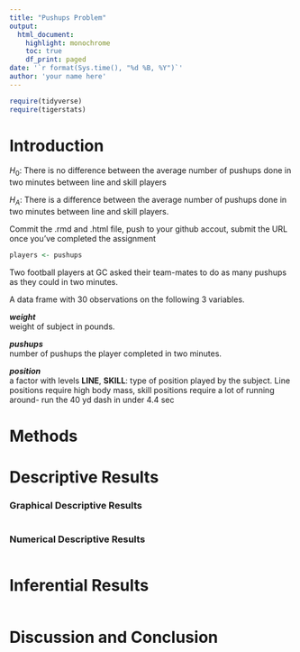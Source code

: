 ```yaml
---
title: "Pushups Problem"
output:
  html_document:
    highlight: monochrome
    toc: true
    df_print: paged
date: '`r format(Sys.time(), "%d %B, %Y")`'
author: 'your name here'
---
```


```r

require(tidyverse)
require(tigerstats)

```

# Introduction 

<!--In this section you explain what you are trying to show.  Where did the data come from?  What is the research or other question you are trying to answer?

Fork the Rstudio project called pushups to your github account. Clone from your github account to your Rstudio.cloud CRN37591 workspace.  Using the dataset called pushups from the tigerstats package in R, answer the question posed by this null and alternate hypothesis in an html markdown document. -->

$H_0$: There is no difference between the average number of pushups done in two minutes between line and skill players

$H_A$: There is a difference between the  average number of pushups done in two minutes between line and skill players.

Commit the .rmd and .html file, push to your github accout, submit  the URL once you've completed the assignment

<!-- load the data set -->

```r
players <- pushups
```


Two football players at GC asked their team-mates to do as many pushups as they could in two minutes.


A data frame with 30 observations on the following 3 variables.

**_weight_**  
weight of subject in pounds.

**_pushups_**  
number of pushups the player completed in two minutes.

**_position_**  
a factor with levels **LINE**, **SKILL**: type of position played by the subject. Line positions require high body mass, skill positions require a lot of running around- run the 40 yd dash in under 4.4 sec 

# Methods

<!--Decide on your methods:  use "variable analysis" or other appropriate descriptors.  Make sure to choose at least one graphical method and at least one numerical method.  
  
Variable analysis: You have position (factor) and number of pushups done in two minutes (numerical). What type of graphical display, numerical display and inferential test is appropriate? --> 

# Descriptive Results

<!--Divide this section into two sub-sections:  One for your descriptive  results and one for your inferential results.!-->



### Graphical Descriptive Results

<!--Graphical results here.  Make sure to show your code.  Provide appropriate labels for axes, giving units if possible, and provide a good title for the graph, too.  Use the graphical results to describe the patterns if any that exist in the data as focused toward the research question

Typically look at boxplots when considering numerical vs categorical data. Insert a boxplot here

The two variables of interest are pushups and position. Boxplot graphical displays are good ways to depict data.  --> 

```r

```
  
<!-- be sire to tell what the boxplot shows -->
 
### Numerical Descriptive Results

<!--Numerical results go here. Use the numerical results to describe the patterns if any that exist in the data as focused toward the research question -->

```r

```



# Inferential Results

<!--State hypothesis clearly.  Make sure your discussion of the inferential test covers all the aspects that the test output produces, such as test statistic, p-value etc.  Make a decision about the null hypothesis, explain the assumptions on which the selected test/procedure was based, and why the chosen procedure satisfys the assumptions and is appropriate to answer the research question -->


```r

```

# Discussion and Conclusion

<!--Discussion and conclusion here.  If you found a relationship be sure to consider whether the relationship occurs because one of the variavbles causes the other, or whether they perhasps are related for some other reason. -->


